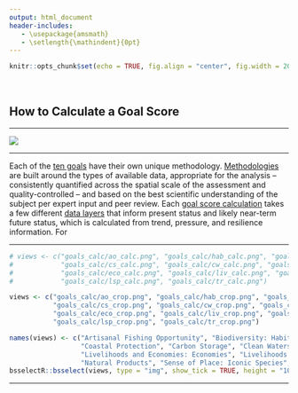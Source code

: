 ```yaml
---
output: html_document
header-includes:
   - \usepackage{amsmath}
   - \setlength{\mathindent}{0pt}
---
```


```r
knitr::opts_chunk$set(echo = TRUE, fig.align = "center", fig.width = 20)
```

<br>

## How to Calculate a Goal Score
***


![](https://docs.google.com/drawings/d/e/2PACX-1vRN8pFrclhIYIPk7wBzI1TSAkycNzIK7KUKmqcMtej8KBPnsm4RbhjIsGwUPrmJ-7aRhmdlBscCMGUe/pub?w=1658&h=584)

***

Each of the [ten goals](https://www.nature.com/articles/nature11397) have their own unique methodology. [Methodologies](https://rawgit.com/OHI-Science/ohi-global/draft/global_supplement/Supplement.html#5_goal_models_and_data) are built around the types of available data, appropriate for the analysis -- consistently quantified across the spatial scale of the assessment and quality-controlled -- and based on the best scientific understanding of the subject per expert input and peer review. Each [goal score calculation](https://github.com/OHI-Science/ohi-global/blob/draft/eez/conf/functions.R) takes a few different [data layers](http://ohi-science.org/ohi-global/layers_table.html) that inform present status and likely near-term future status, which is calculated from trend, pressure, and resilience information. For 


***

```r
# views <- c("goals_calc/ao_calc.png", "goals_calc/hab_calc.png", "goals_calc/spp_calc.png", "goals_calc/cp_calc.png",
#            "goals_calc/cs_calc.png", "goals_calc/cw_calc.png", "goals_calc/fis_calc.png", "goals_calc/mar_calc.png",
#            "goals_calc/eco_calc.png", "goals_calc/liv_calc.png", "goals_calc/np_calc.png", "goals_calc/ico_calc.png",
#            "goals_calc/lsp_calc.png", "goals_calc/tr_calc.png")

views <- c("goals_calc/ao_crop.png", "goals_calc/hab_crop.png", "goals_calc/spp_crop.png", "goals_calc/cp_crop.png",
           "goals_calc/cs_crop.png", "goals_calc/cw_crop.png", "goals_calc/fis_crop.png", "goals_calc/mar_crop.png",
           "goals_calc/eco_crop.png", "goals_calc/liv_crop.png", "goals_calc/np_crop.png", "goals_calc/ico_crop.png",
           "goals_calc/lsp_crop.png", "goals_calc/tr_crop.png")

names(views) <- c("Artisanal Fishing Opportunity", "Biodiversity: Habitat", "Biodiversity: Species", 
                  "Coastal Protection", "Carbon Storage", "Clean Waters", "Food Provision: Fisheries", "Food Provision: Mariculture",
                  "Livelihoods and Economies: Economies", "Livelihoods and Economies: Livelihoods", 
                  "Natural Products", "Sense of Place: Iconic Species", "Sense of Place: Lasting Special Places", "Tourism and Recreation")
bsselectR::bsselect(views, type = "img", show_tick = TRUE, height = "10")
```

***